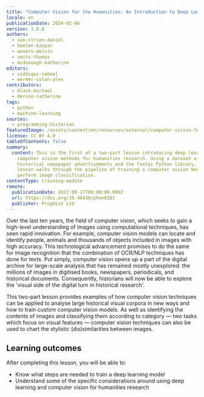 ```yaml
---
title: "Computer Vision for the Humanities: An Introduction to Deep Learning for Image Classification (Part 1)"
locale: en
publicationDate: 2024-02-06
version: 1.0.0
authors:
  - van-strien-daniel
  - beelen-kaspar
  - wevers-melvin
  - smits-thomas
  - mcdonough-katherine
editors:
  - siddiqui-nabeel
  - wermer-colan-alex
contributors:
  - black-michael
  - derose-catherine
tags:
  - python
  - machine-learning
sources:
  - programming-historian
featuredImage: /assets/content/en/resources/external/computer-vision-for-the-humanities-an-introduction-to-deep-learning-for-image-classification-part-1/image.png
license: CC BY 4.0
tableOfContents: false
summary:
  content: This is the first of a two-part lesson introducing deep learning based
    computer vision methods for humanities research. Using a dataset of
    historical newspaper advertisements and the fastai Python library, the
    lesson walks through the pipeline of training a computer vision model to
    perform image classification.
contentType: training-module
remote:
  publicationDate: 2022-08-17T00:00:00.000Z
  url: https://doi.org/10.46430/phen0101
  publisher: ProgHist Ltd
---
```

Over the last ten years, the field of computer vision, which seeks to gain a high-level understanding of images using computational techniques, has seen rapid innovation. For example, computer vision models can locate and identify people, animals and thousands of objects included in images with high accuracy. This technological advancement promises to do the same for image recognition that the combination of OCR/NLP techniques has done for texts. Put simply, computer vision opens up a part of the digital archive for large-scale analysis that has remained mostly unexplored: the millions of images in digitised books, newspapers, periodicals, and historical documents. Consequently, historians will now be able to explore the 'visual side of the digital turn in historical research'.

This two-part lesson provides examples of how computer vision techniques can be applied to analyse large historical visual corpora in new ways and how to train custom computer vision models. As well as identifying the contents of images and classifying them according to category — two tasks which focus on visual features — computer vision techniques can also be used to chart the stylistic (dis)similarities between images.

## Learning outcomes

After completing this lesson, you will be able to:

* Know what steps are needed to train a deep learning model
* Understand some of the specific considerations around using deep learning and computer vision for humanities research
